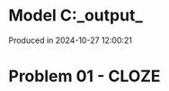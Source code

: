 # Model C:\Users\pedrocruz\Documents\GitHub\pyequa\examples\cloze\_output_

Produced in 2024-10-27 12:00:21

# Problem 01 - CLOZE
